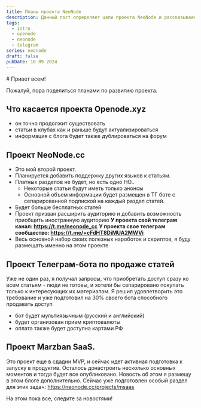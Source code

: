```yaml
---
title: Планы проекта NeoNode
description: Данный пост определяет цели проекта NeoNode и рассказываем про все возможности.
tags:
  - intro
  - openode
  - neonode
  - telegram
series: neonode
draft: false
pubDate: 10 09 2024
---
```

<LanguageSwitcher />
# Привет всем!


Пожалуй, пора поделиться планами по развитию проекта.

## Что касается проекта Openode.xyz 
- он точно продолжит существовать
- статьи в клубах как и раньше будут актуализироваться
- информация с блога будет также дублироваться на форум
## Проект NeoNode.cc
- Это мой второй проект.
- Планируется добавить поддержку других языков к статьям.
- Платных разделов не будет, но есть одно НО..
    - Некоторые статьи будут иметь только анонсы
    - Основной объем информации будет размещен в ТГ боте с сепарированной подпиской на каждый раздел статей.
- Будет больше бесплатных статей
- Проект призван расширить аудиторию и добавить возможность приобщить иностранную аудиторию
**У проекта свой телеграм канал: https://t.me/neonode_cc**
**У проекта свое телеграм сообщество: https://t.me/+cFdHT8DiMUA2MWVi**
- Весь основной набор своих полезных нароботок и скриптов, я буду размещать именно на этом проекте
## Проект Телеграм-бота по продаже статей
Уже не один раз, я получал запросы, что приобретать доступ сразу ко всем статьям - люди не готовы, и хотели бы сепарировано покупать только к интересующих их материалам.
Я решил удовлетворить это требование и уже подготовил на 30% своего бота способного продавать доступ
- бот будет мультиязычным (русский и английский)
- будет организован прием криптовалюты
- оплата также будет доступна картами РФ
## Проект Marzban SaaS.
Это проект еще в сдадии MVP, и сейчас идет активная подготовка к запуску в продуктив.
Осталось донастроить несколько основных моментов и тогда будет все опубликовано. Новость об этом я размещу в этом блоге дополнительно.
Сейчас уже подготовлен особый раздел для этих задач: https://neonode.cc/projects/msaas

На этом пока все, следите за новостями!
